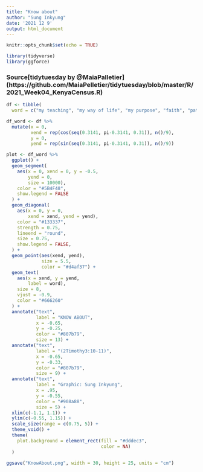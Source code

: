 ```yaml
---
title: "Know about"
author: "Sung Inkyung"
date: '2021 12 9'
output: html_document
---
```


```r
knitr::opts_chunk$set(echo = TRUE)
```

```r
library(tidyverse)
library(ggforce)
```
### Source[tidytuesday by @MaiaPalletier] (https://github.com/MaiaPelletier/tidytuesday/blob/master/R/2021_Week04_KenyaCensus.R)

```r
df <- tibble(
  word = c("my teaching", "my way of life", "my purpose", "faith", "patience", "love", "endurance", "persecution", "suffering"))

```


```r
df_word <- df %>% 
  mutate(x = 0,
         xend = rep(cos(seq(0.3141, pi-0.3141, 0.31)), n()/9),
         y = 0,
         yend = rep(sin(seq(0.3141, pi-0.3141, 0.31)), n()/9))
```

```r
plot <- df_word %>% 
  ggplot() +
  geom_segment(
    aes(x = 0, xend = 0, y = -0.5, 
        yend = 0,
        size = 10000),
    color = "#5B4F48",
    show.legend = FALSE
  ) +
  geom_diagonal(
    aes(x = 0, y = 0, 
        xend = xend, yend = yend), 
    color = "#133337",
    strength = 0.75, 
    lineend = "round", 
    size = 0.75,
    show.legend = FALSE,
  ) +
  geom_point(aes(xend, yend),
             size = 5.5,
             color = "#d4af37") +
  geom_text(
    aes(x = xend, y = yend, 
        label = word),
    size = 8, 
    vjust = -0.9, 
    color = "#666260"
  ) +
  annotate("text", 
           label = "KNOW ABOUT", 
           x = -0.65, 
           y = -0.25, 
           color = "#807b79", 
           size = 13) +
  annotate("text", 
           label = "(2Timothy3:10-11)", 
           x = -0.65, 
           y = -0.33, 
           color = "#807b79", 
           size = 9) +
  annotate("text",
           label = "Graphic: Sung Inkyung",
           x = .95,
           y = -0.55,
           color = "#908a88",
           size = 5) +
  xlim(c(-1.1, 1.1)) +
  ylim(c(-0.55, 1.15)) +
  scale_size(range = c(0.75, 5)) +
  theme_void() +
  theme(
    plot.background = element_rect(fill = "#dddec3", 
                                   color = NA)
  )

ggsave("KnowAbout.png", width = 30, height = 25, units = "cm")

```

